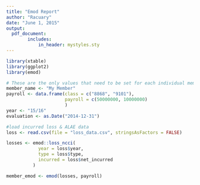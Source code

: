 ```yaml
---
title: "Emod Report"
author: "Racuary"
date: "June 1, 2015"
output: 
  pdf_document:
        includes:
            in_header: mystyles.sty
---
```


```r
library(xtable)
library(ggplot2)
library(emod)
```


```r
# These are the only values that need to be set for each individual member
member_name <- "My Member"
payroll <- data.frame(class = c("8868", "9101"),
                      payroll = c(50000000, 10000000)
                      )
year <- "15/16"
evaluation <- as.Date("2014-12-31")
```




```r
#load incurred loss & ALAE data
loss <- read.csv(file = "loss_data.csv", stringsAsFactors = FALSE)
```

\begin{center}

## `r member_name` E-mod Calculation for Prospective `r year` Rating Period 

\end{center}
```r
losses <- emod::loss_ncci(
            year = loss$year,
            type = loss$type,
            incurred = loss$net_incurred
          )

member_emod <- emod(losses, payroll)
```


